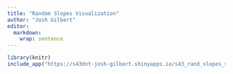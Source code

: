 ```yaml
---
title: "Random Slopes Visualization"
author: "Josh Gilbert"
editor: 
  markdown: 
    wrap: sentence
---
```


```r
library(knitr)
include_app("https://s43dnt-josh-gilbert.shinyapps.io/s43_rand_slopes_viz/", height = "1500px")
```
